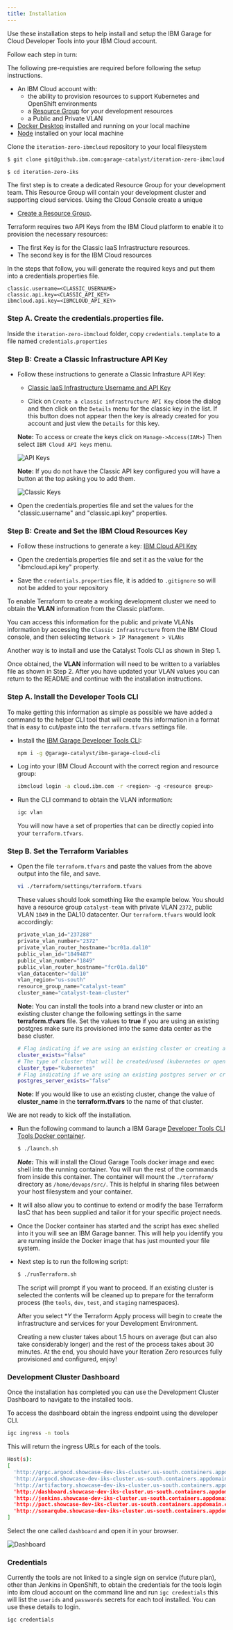 ```yaml
---
title: Installation
---
```


<PageDescription>

Use these installation steps to help install and setup the IBM Garage for Cloud Developer Tools into your IBM Cloud account.

</PageDescription>


Follow each step in turn:

<Tabs>

<Tab label="Pre-requisites">

The following pre-requisties are required before following the setup instructions.

- An IBM Cloud account with:
    - the ability to provision resources to support Kubernetes and OpenShift environments
    - a [Resource Group](https://cloud.ibm.com/account/resource-groups) for your development resources
    - a Public and Private VLAN
- [Docker Desktop](https://www.docker.com/products/docker-desktop) installed and running on your local machine
- [Node](https://nodejs.org/en/) installed on your local machine

</Tab>
<Tab label="Step 1 : Clone">

Clone the `iteration-zero-ibmcloud` repository to your local filesystem

```bash
$ git clone git@github.ibm.com:garage-catalyst/iteration-zero-ibmcloud.git

$ cd iteration-zero-iks
```
</Tab>

<Tab label="Step 2 : Resource Group">

The first step is to create a dedicated Resource Group for your development team. This Resource Group will contain your
development cluster and supporting cloud services. Using the Cloud Console create a unique
- [Create a Resource Group](https://cloud.ibm.com/account/resource-groups).

</Tab>

<Tab label="Step 3 : Properties">

Terraform requires two API Keys from the IBM Cloud platform to enable it to provision the necessary resources:
- The first Key is for the Classic IaaS Infrastructure resources.
- The second key is for the IBM Cloud resources

In the steps that follow, you will generate the required keys and put them into a credentials.properties file.

```properties
classic.username=<CLASSIC_USERNAME>
classic.api.key=<CLASSIC_API_KEY>
ibmcloud.api.key=<IBMCLOUD_API_KEY>
```

### Step A. Create the credentials.properties file.
Inside the `iteration-zero-ibmcloud` folder, copy `credentials.template` to a file named `credentials.properties`

### Step B: Create a Classic Infrastructure API Key
- Follow these instructions to generate a Classic Infrasture API Key:
    - [Classic IaaS Infrastructure Username and API Key](https://cloud.ibm.com/docs/iam?topic=iam-classic_keys#classic_keys "Managing classic infrastructure API keys")

    - Click on `Create a classic infrastructure API Key` close the dialog and then click on the `Details` menu for the classic key in the list. If this button does not appear then the key is already created for you account and just view the `Details` for this key.

    <InlineNotification>

    **Note:** To access or create the keys click on `Manage->Access(IAM>)`  Then select `IBM Cloud API keys` menu.

    </InlineNotification>

    ![API Keys](apikeys.png)

    <InlineNotification>

    **Note:** If you do not have the Classic API key configured you will have a button at the top asking you to add them.

    </InlineNotification>

    ![Classic Keys](classickeys.png)

- Open the credentials.properties file and set the values for the "classic.username" and "classic.api.key" properties.


### Step B: Create and Set the IBM Cloud Resources Key

- Follow these instructions to generate a key:
[IBM Cloud API Key](https://cloud.ibm.com/docs/iam?topic=iam-userapikey#creating-an-api-key "Creating an API key")

- Open the credentials.properties file and set it as the value for the "ibmcloud.api.key" property.

- Save the `credentials.properties` file, it is added to `.gitignore` so will not be added to your repository

</Tab>

<Tab label="Step 4 : VLAN">

To enable Terraform to create a working development cluster we need to obtain the **VLAN** information from the Classic platform.

You can access this information for the public and private VLANs information by accessing the `Classic Infrastructure` from the IBM Cloud console, and then selecting `Network > IP Management > VLANs`

Another way is to install and use the Catalyst Tools CLI as shown in Step 1.

Once obtained, the **VLAN** information will need to be written to a variables file as shown in Step 2.  After you have updated your VLAN values you can return to the README and continue with the installation instructions.

### Step A. Install the Developer Tools CLI
To make getting this information as simple as possible we have added a command to the helper CLI tool that will create this information in a format that is easy to cut/paste into the `terraform.tfvars` settings file.

- Install the [IBM Garage Developer Tools CLI](https://github.ibm.com/garage-catalyst/ibmcloud-garage-cli):
    ```bash
    npm i -g @garage-catalyst/ibm-garage-cloud-cli
    ````
- Log into your IBM Cloud Account with the correct region and resource group:
    ```bash
    ibmcloud login -a cloud.ibm.com -r <region> -g <resource group>
    ```
- Run the CLI command to obtain the VLAN information:
    ```bash
    igc vlan
    ```
    You will now have a set of properties that can be directly copied into your `terraform.tfvars`.

### Step B. Set the Terraform Variables
- Open the file `terraform.tfvars` and paste the values from the above output into the file, and save.
    ```bash
    vi ./terraform/settings/terraform.tfvars
    ```
    These values should look something like the example below. You should have a resource group `catalyst-team` with private VLAN `2372`, public VLAN `1849` in the DAL10 datacenter. Our `terraform.tfvars` would look accordingly:
    ```terraform
    private_vlan_id="237288"
    private_vlan_number="2372"
    private_vlan_router_hostname="bcr01a.dal10"
    public_vlan_id="1849487"
    public_vlan_number="1849"
    public_vlan_router_hostname="fcr01a.dal10"
    vlan_datacenter="dal10"
    vlan_region="us-south"
    resource_group_name="catalyst-team"
    cluster_name="catalyst-team-cluster"
    ```

    <InlineNotification>

    **Note:** You can install the tools into a brand new cluster or into an existing cluster change the following settings in the same **terraform.tfvars** file. Set the values to **true** if you are using an existing postgres make sure its provisioned into the same data center as the base cluster.

    </InlineNotification>

    ```bash
    # Flag indicating if we are using an existing cluster or creating a new one
    cluster_exists="false"
    # The type of cluster that will be created/used (kubernetes or openshift)
    cluster_type="kubernetes"
    # Flag indicating if we are using an existing postgres server or creating a new one
    postgres_server_exists="false"
    ```

    <InlineNotification>

    **Note:** If you would like to use an existing cluster, change the value of **cluster_name** in the **terraform.tfvars** to the name of that cluster.

    </InlineNotification>

</Tab>

<Tab label="Step 5 : Terraform">

We are not ready to kick off the installation.

- Run the following command to launch a IBM Garage [Developer Tools CLI Tools Docker container](https://github.ibm.com/garage-catalyst/client-tools-image).

    ```bash
    $ ./launch.sh
    ```

    <InlineNotification>

    ***Note:*** This will install the Cloud Garage Tools docker image and exec shell into the running container. You will run the rest of the commands from inside this container. The container will mount the `./terraform/` directory as `/home/devops/src/`. This is helpful in sharing files between your host filesystem and your container.

    </InlineNotification>


- It will also allow you to continue to extend or modify the base Terraform IasC that has been supplied and tailor it for your specific project needs.

- Once the Docker container has started and the script has exec shelled into it you will see an IBM Garage banner. This will help you
identify you are running inside the Docker image that has just mounted your file system.

- Next step is to run the following script:

    ```bash
    $ ./runTerraform.sh
    ```

    The script will prompt if you want to proceed. If an existing cluster is selected the contents will be cleaned up to prepare for the terraform process (the `tools`, `dev`, `test`, and `staging` namespaces).

    After you select **Y* the Terraform Apply process will begin to create the infrastructure and services for your Development Environment.

    Creating a new cluster takes about 1.5 hours on average (but can also take considerably longer) and the rest of the process takes about 30 minutes. At the end, you should have your Iteration Zero resources fully provisioned and configured, enjoy!

</Tab>

</Tabs>


### Development Cluster Dashboard

Once the installation has completed you can use the Development Cluster Dashboard to navigate to the installed tools.


To access the dashboard obtain the ingress endpoint using the developer CLI.


```bash
igc ingress -n tools
```

This will return the ingress URLs for each of the tools.

```bash
Host(s):
[
  'http://grpc.argocd.showcase-dev-iks-cluster.us-south.containers.appdomain.cloud',
  'http://argocd.showcase-dev-iks-cluster.us-south.containers.appdomain.cloud',
  'http://artifactory.showcase-dev-iks-cluster.us-south.containers.appdomain.cloud',
  'http://dashboard.showcase-dev-iks-cluster.us-south.containers.appdomain.cloud',
  'http://jenkins.showcase-dev-iks-cluster.us-south.containers.appdomain.cloud',
  'http://pact.showcase-dev-iks-cluster.us-south.containers.appdomain.cloud',
  'http://sonarqube.showcase-dev-iks-cluster.us-south.containers.appdomain.cloud'
]
```

Select the one called `dashboard` and open it in your browser.

![Dashboard](devcluster.png)

### Credentials

Currently the tools are not linked to a single sign on service (future plan), other than Jenkins in OpenShift, to obtain the credentials for the tools login into ibm cloud account on the command line and run `igc credentials` this will list the `userids` and `passwords` secrets for each tool installed.
You can use these details to login.

```bash
igc credentials
```
